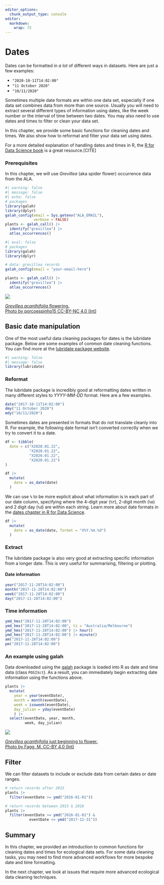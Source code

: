 ```yaml
---
editor_options: 
  chunk_output_type: console
editor: 
  markdown: 
    wrap: 72
---
```


# Dates

Dates can be formatted in *a lot* of different ways in datasets. Here are just a few
examples:

-   `"2020-10-11T14:02:00"`
-   `"11 October 2020"`
-   `"10/11/2020"`

Sometimes multiple date formats are within one data set, especially if
one data set combines data from more than one source. Usually you will
need to extract several different types of information using dates, like
the week number or the interval of time between two dates. You may also
need to use dates and times to filter or clean your data set.

In this chapter, we provide some basic functions for cleaning dates and
times. We also show how to reformat and filter your data set using
dates.

For a more detailed explanation of handling dates and times in R, 
the [R for Data Science book](https://r4ds.hadley.nz/datetimes.html) is a great resource.[CITE]

<!-- 
Add this citation to references.bib

Wickham, H., Çetinkaya-Rundel, M., & Grolemund, G. (2023). R for Data Science: Import, Tidy, Transform, Visualize, and Model Data. O’Reilly.
-->

### Prerequisites

In this chapter, we will use *Grevillea* (aka spider flower) occurrence
data from the ALA.

```r
#| warning: false
#| message: false
#| echo: false
# packages
library(galah)
library(dplyr)
galah_config(email = Sys.getenv("ALA_EMAIL"),
             verbose = FALSE)
plants <- galah_call() |>
  identify("grevillea") |>
  atlas_occurrences()
```

```r
#| eval: false
# packages
library(galah)
library(dplyr)

# data: grevillea records
galah_config(email = "your-email-here")

plants <- galah_call() |>
  identify("grevillea") |>
  atlas_occurrences()
```

::: aside
<img src="https://ala-images.s3.ap-southeast-2.amazonaws.com/store/c/8/a/8/9fc9b089-9cb5-401b-bbe4-bf40c12f8a8c/original" class="rounded"/></img>

::: figure-caption
[*Grevillea acanthifolia* flowering.<br>Photo by porcoespinho15 CC-BY-NC
4.0
(Int)](https://biocache.ala.org.au/occurrences/a664db4b-1762-4f5c-96eb-b6a52df5d27d)
:::

:::

## Basic date manipulation

One of the most useful data cleaning packages for dates is the lubridate
package. Below are some examples of common date cleaning functions. You
can find more at the [lubridate package
website](https://r4ds.hadley.nz/datetimes.html).

```r
#| warning: false
#| message: false
library(lubridate)
```


### Reformat

The lubridate package is incredibly good at reformatting dates written in many different styles to *YYYY-MM-DD* format. Here are a few examples.

```r
date("2017-10-11T14:02:00")
dmy("11 October 2020")
mdy("10/11/2020")
```

Sometimes dates are presented in formats that do not translate cleanly
into R. For example, the following date format isn't converted correctly
when we try to convert it to a date.

```r
df <- tibble(
  date = c("X2020.01.22",
           "X2020.01.22",
           "X2020.01.22",
           "X2020.01.22")
)

df |> 
  mutate(
    date = as_date(date)
  )
```

We can use `%` to be more explicit about what information is in each
part of our date column, specifying where the 4-digit year (`%Y`),
2-digit month (`%m`) and 2 digit day (`%d`) are within each string. 
Learn more about date formats in the [dates chapter in R for Data Science](https://r4ds.hadley.nz/datetimes.html#tbl-date-formats).

```r
df |> 
  mutate(
    date = as_date(date, format = "X%Y.%m.%d")
  )
```

### Extract

The lubridate package is also very good at extracting specific information from a longer date. This is very useful for summarising, filtering or plotting.

#### Date information

```r
year("2017-11-28T14:02:00")
month("2017-11-28T14:02:00")
week("2017-11-28T14:02:00")
day("2017-11-28T14:02:00")
```

### Time information

```r
ymd_hms("2017-11-28T14:02:00")
ymd_hms("2017-11-28T14:02:00", tz = "Australia/Melbourne")
ymd_hms("2017-11-28T14:02:00") |> hour()
ymd_hms("2017-11-28T14:02:00") |> minute()
am("2017-11-28T14:02:00")
pm("2017-11-28T14:02:00")
```

### An example using galah

Data downloaded using the [galah](https://galah.ala.org.au/) package is loaded into R as date and
time data (class `POSIXct`). As a result, you can immediately begin
extracting date information using the functions above.

```r
plants |>
  mutate(
    year = year(eventDate),
    month = month(eventDate),
    week = isoweek(eventDate),
    day_julian = yday(eventDate)
    ) |>
  select(eventDate, year, month, 
         week, day_julian)
```

::: aside
<img src="https://images.ala.org.au/image/details?imageId=b64f6e42-3ba9-4cd2-951b-b55fb9ea0386" class="rounded"/></img>

::: figure-caption
[*Grevillea acanthifolia* just beginning to flower.<br>Photo by Fagg, M. CC-BY
4.0
(Int)](https://biocache.ala.org.au/occurrences/b5adbb1c-a21e-4f29-b7ca-869335c7cb38)
:::

:::

## Filter

We can filter datasets to include or exclude data from certain dates or date ranges.   

```r
# return records after 2015
plants |>
  filter(eventDate >= ymd("2016-01-01"))
```

```r
# return records between 2015 & 2018
plants |> 
  filter(eventDate >= ymd("2016-01-01") & 
           eventDate <= ymd("2017-12-31"))
```

## Summary

In this chapter, we provided an introduction to common functions for cleaning
dates and times for ecological data sets. For some data cleaning tasks, you may need to find more advanced workflows for more bespoke date and time formatting.

In the next chapter, we look at issues that require more advanced ecological data cleaning techniques.
